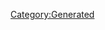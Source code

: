 {{Database/Music/MusicInfo
 |ID=41
 |Cov=39
 |Cd=14
 |Nam=39
 |Div=39
 |Ma=1
 |SerieId=1
 |SerieLogoId=1
 |WavId=39
 |VariationId=0
 |Dsc=39
 |Strt=10
 |ValkyrieBattle=1
 |ValkyrieIntro=1
 |ValkyrieIntroSky=1
 |DivaSolo=1
 |DivaMulti=2
 |Exp=1
}}
[[Category:Generated]]
